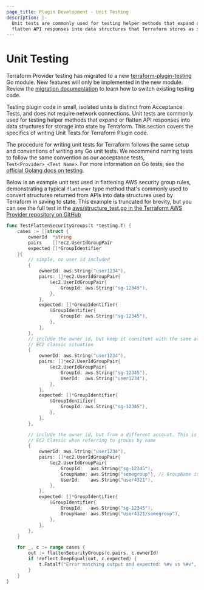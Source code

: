 ```yaml
---
page_title: Plugin Development - Unit Testing
description: |-
  Unit tests are commonly used for testing helper methods that expand or
  flatten API responses into data structures that Terraform stores as state.
---
```


# Unit Testing

<Highlight>

Terraform Provider testing has migrated to a new [terraform-plugin-testing](/terraform/plugin/testing) Go module. New features will only be implemented in the new module. Review the [migration documentation](/terraform/plugin/testing/migrating) to learn how to switch existing testing code.

</Highlight>

Testing plugin code in small, isolated units is distinct from Acceptance Tests,
and does not require network connections. Unit tests are commonly used for
testing helper methods that expand or flatten API responses into data structures
for storage into state by Terraform. This section covers the specifics of
writing Unit Tests for Terraform Plugin code.

The procedure for writing unit tests for Terraform follows the same setup and
conventions of writing any Go unit tests. We recommend naming tests to follow
the same convention as our acceptance tests, `Test<Provider>_<Test Name>`. For more
information on Go tests, see the [official Golang docs on testing](https://pkg.go.dev/testing).

Below is an example unit test used in flattening AWS security group rules,
demonstrating a typical `flattener` type method that's commonly used to convert
structures returned from APIs into data structures used by Terraform in saving
to state. This example is truncated for brevity, but you can see the full test in the
[aws/structure_test.go in the Terraform AWS Provider
repository on GitHub](https://github.com/hashicorp/terraform-provider-aws/blob/f22ae122d8407672bd38951f80a2813b8b9af683/aws/structure_test.go#L930-L1027)

```go
func TestFlattenSecurityGroups(t *testing.T) {
	cases := []struct {
		ownerId  *string
		pairs    []*ec2.UserIdGroupPair
		expected []*GroupIdentifier
	}{
		// simple, no user id included
		{
			ownerId: aws.String("user1234"),
			pairs: []*ec2.UserIdGroupPair{
				&ec2.UserIdGroupPair{
					GroupId: aws.String("sg-12345"),
				},
			},
			expected: []*GroupIdentifier{
				&GroupIdentifier{
					GroupId: aws.String("sg-12345"),
				},
			},
		},
		// include the owner id, but keep it consitent with the same account. Tests
		// EC2 classic situation
		{
			ownerId: aws.String("user1234"),
			pairs: []*ec2.UserIdGroupPair{
				&ec2.UserIdGroupPair{
					GroupId: aws.String("sg-12345"),
					UserId:  aws.String("user1234"),
				},
			},
			expected: []*GroupIdentifier{
				&GroupIdentifier{
					GroupId: aws.String("sg-12345"),
				},
			},
		},

		// include the owner id, but from a different account. This is reflects
		// EC2 Classic when referring to groups by name
		{
			ownerId: aws.String("user1234"),
			pairs: []*ec2.UserIdGroupPair{
				&ec2.UserIdGroupPair{
					GroupId:   aws.String("sg-12345"),
					GroupName: aws.String("somegroup"), // GroupName is only included in Classic
					UserId:    aws.String("user4321"),
				},
			},
			expected: []*GroupIdentifier{
				&GroupIdentifier{
					GroupId:   aws.String("sg-12345"),
					GroupName: aws.String("user4321/somegroup"),
				},
			},
		},
	}

	for _, c := range cases {
		out := flattenSecurityGroups(c.pairs, c.ownerId)
		if !reflect.DeepEqual(out, c.expected) {
			t.Fatalf("Error matching output and expected: %#v vs %#v", out, c.expected)
		}
	}
}
```
